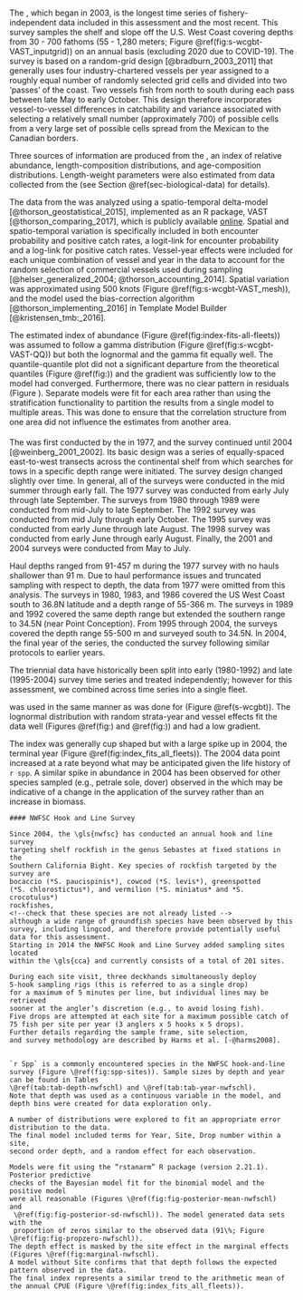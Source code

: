 #### \acrlong{s-wcgbt} {#s-wcgbt}

The \Gls{s-wcgbt}, which began in 2003,
is the longest time series of fishery-independent data
included in this assessment and the most recent.
This survey samples the shelf and slope off the U.S. West Coast covering depths
from 30 - 700 fathoms (55 - 1,280 meters; Figure \@ref(fig:s-wcgbt-VAST_inputgrid))
on an annual basis (excluding 2020 due to COVID-19).
The survey is based on a random-grid design [@bradburn_2003_2011] that
generally uses four industry-chartered vessels per year
assigned to a roughly equal number of randomly selected grid cells and
 divided into two 'passes' of the coast.
Two vessels fish from north to south during each pass between late May to early October.
This design therefore incorporates vessel-to-vessel differences in catchability
and variance associated with selecting a relatively small number (approximately 700) of possible cells from a very large set of possible cells spread from the Mexican to the Canadian borders.

Three sources of information are produced from the \Gls{s-wcgbt}, an index of relative
abundance, length-composition distributions, and age-composition distributions. Length-weight 
parameters were also estimated from data collected from the \Gls{s-wcgbt}
(see Section \@ref(sec-biological-data) for details).

The data from the \gls{s-wcgbt} was analyzed using a
spatio-temporal delta-model [@thorson_geostatistical_2015],
implemented as an R package, VAST [@thorson_comparing_2017],
which is publicly available [online](https://github.com/James-Thorson/VAST).
Spatial and spatio-temporal variation is specifically included in both
encounter probability and positive catch rates,
a logit-link for encounter probability and
a log-link for positive catch rates.
Vessel-year effects were included for each unique combination of
vessel and year in the data to account for the random selection of
commercial vessels used during sampling
[@helser_generalized_2004; @thorson_accounting_2014].
Spatial variation was approximated using 500 knots (Figure \@ref(fig:s-wcgbt-VAST_mesh)),
and the model used the bias-correction algorithm
[@thorson_implementing_2016] in Template Model Builder [@kristensen_tmb:_2016].

The estimated index of abundance (Figure \@ref(fig:index-fits-all-fleets))
was assumed to follow a gamma distribution
(Figure \@ref(fig:s-wcgbt-VAST-QQ))
but both the lognormal and the gamma fit equally well.
The quantile-quantile plot did not a significant departure from the
theoretical quantiles (Figure \@ref(fig:)) and
the gradient was sufficiently low to the model had converged.
Furthermore, there was no clear pattern in residuals (Figure \ref{fig:wcgbt-resid}). Separate models were fit for each area rather than
using the stratification functionality to partition the results from a single
model to multiple areas. This was done to ensure that the correlation structure
from one area did not influence the estimates from another area.

#### \acrlong{s-tri}

The \gls{s-tri} was first conducted by the \gls{afsc} in 1977, and the survey continued until 2004 [@weinberg_2001_2002].
Its basic design was a series of equally-spaced east-to-west transects across the continental shelf from which searches for tows in a specific depth range were initiated.
The survey design changed slightly over time.
In general, all of the surveys were conducted in the mid summer through early fall.
The 1977 survey was conducted from early July through late September.
The surveys from 1980 through 1989 were conducted from mid-July to late September.
The 1992 survey was conducted from mid July through early October.
The 1995 survey was conducted from early June through late August.
The 1998 survey was conducted from early June through early August.
Finally, the 2001 and 2004 surveys were conducted from May to July.

Haul depths ranged from 91-457 m during the 1977 survey with no hauls shallower than 91 m.
Due to haul performance issues and truncated sampling with respect to depth, the data from 1977 were omitted from this analysis.
The surveys in 1980, 1983, and 1986 covered the US West Coast south to 36.8\textdegree N latitude and a depth range of 55-366 m.
The surveys in 1989 and 1992 covered the same depth range but extended the southern range to 34.5\textdegree N (near Point Conception).
From 1995 through 2004, the surveys covered the depth range 55-500 m and surveyed south to 34.5\textdegree N.
In 2004, the final year of the \gls{s-tri} series, the \gls{nwfsc} \gls{fram} conducted the survey following similar protocols to earlier years.

The triennial data have historically been split into early (1980-1992) 
and late (1995-2004) survey time series and treated independently; however
for this assessment, we combined across time series into a single fleet.

\Glsentrylong{vast} was used in the same manner as was done for
(Figure \@ref(s-wcgbt)). The lognormal distribution with random strata-year and vessel effects fit the data well (Figures \@ref(fig:) and \@ref(fig:)) and
had a low gradient.

The index was generally cup shaped but with a large spike up in 2004,
the terminal year (Figure \@ref(fig:index_fits_all_fleets)).
The 2004 data point increased at a rate beyond what may be anticipated given the life history of `r spp`.
A similar spike in abundance in 2004 has been observed for other species sampled (e.g., petrale sole, dover) observed in the \gls{s-tri} which
may be indicative of a change in the application of the survey
rather than an increase in biomass.

```asis
#### NWFSC Hook and Line Survey

Since 2004, the \gls{nwfsc} has conducted an annual hook and line survey
targeting shelf rockfish in the genus Sebastes at fixed stations in the
Southern California Bight. Key species of rockfish targeted by the survey are
bocaccio (*S. paucispinis*), cowcod (*S. levis*), greenspotted
(*S. chlorostictus*), and vermilion (*S. miniatus* and *S. crocotulus*)
rockfishes,
<!--check that these species are not already listed -->
although a wide range of groundfish species have been observed by this survey, including lingcod, and therefore provide potentially useful data for this assessment. 
Starting in 2014 the NWFSC Hook and Line Survey added sampling sites located
within the \gls{cca} and currently consists of a total of 201 sites. 

During each site visit, three deckhands simultaneously deploy
5-hook sampling rigs (this is referred to as a single drop)
for a maximum of 5 minutes per line, but individual lines may be retrieved
sooner at the angler’s discretion (e.g., to avoid losing fish).
Five drops are attempted at each site for a maximum possible catch of
75 fish per site per year (3 anglers x 5 hooks x 5 drops).
Further details regarding the sample frame, site selection,
and survey methodology are described by Harms et al. [-@harms2008].


`r Spp` is a commonly encountered species in the NWFSC hook-and-line survey (Figure \@ref(fig:spp-sites)). Sample sizes by depth and year can be found in Tables 
\@ref(tab:tab-depth-nwfschl) and \@ref(tab:tab-year-nwfschl).
Note that depth was used as a continuous variable in the model, and depth bins were created for data exploration only. 

A number of distributions were explored to fit an appropriate error distribution to the data.
The final model included terms for Year, Site, Drop number within a site,
second order depth, and a random effect for each observation.

Models were fit using the “rstanarm” R package (version 2.21.1). Posterior predictive 
checks of the Bayesian model fit for the binomial model and the positive model 
were all reasonable (Figures \@ref(fig:fig-posterior-mean-nwfschl)  and 
 \@ref(fig:fig-posterior-sd-nwfschl)). The model generated data sets with the 
 proportion of zeros similar to the observed data (91\%; Figure \@ref(fig:fig-propzero-nwfschl)).
The depth effect is masked by the site effect in the marginal effects (Figures \@ref(fig:marginal-nwfschl).
A model without Site confirms that that depth follows the expected pattern observed in the data.
The final index represents a similar trend to the arithmetic mean of the annual CPUE (Figure \@ref(fig:index_fits_all_fleets)).
```